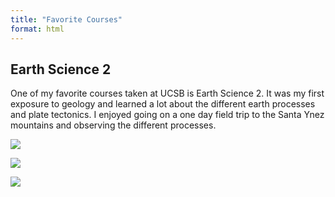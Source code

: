 ```yaml
---
title: "Favorite Courses"
format: html
---
```


## Earth Science 2

One of my favorite courses taken at UCSB is Earth Science 2. It was my first exposure to geology and learned a lot about the different earth processes and plate tectonics. I enjoyed going on a one day field trip to the Santa Ynez mountains and observing the different processes.

::: {layout="[[1,1], [1]]"}
![](media/Santa_Ynez_1.jpg)

![](media/Santa_Ynez_2.jpg)

![](media/Santa_Ynez3.jpg)
:::
